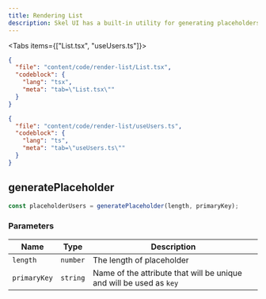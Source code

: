 ```yaml
---
title: Rendering List
description: Skel UI has a built-in utility for generating placeholders, which is very useful for rendering lists.
---
```


<Tabs items={["List.tsx", "useUsers.ts"]}>

```json doc-gen:file
{
  "file": "content/code/render-list/List.tsx",
  "codeblock": {
    "lang": "tsx",
    "meta": "tab=\"List.tsx\""
  }
}
```

```json doc-gen:file
{
  "file": "content/code/render-list/useUsers.ts",
  "codeblock": {
    "lang": "ts",
    "meta": "tab=\"useUsers.ts\""
  }
}
```

</Tabs>

## generatePlaceholder

```js
const placeholderUsers = generatePlaceholder(length, primaryKey);
```

### Parameters

| Name         | Type     | Description                                                         |
| ------------ | -------- | ------------------------------------------------------------------- |
| `length`     | `number` | The length of placeholder                                           |
| `primaryKey` | `string` | Name of the attribute that will be unique and will be used as `key` |
